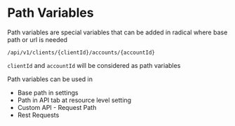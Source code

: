 # Path Variables

Path variables are special variables that can be added in radical where base path or url is needed

```/api/v1/clients/{clientId}/accounts/{accountId}```

`clientId` and `accountId` will be considered as path variables

Path variables can be used in

* Base path in settings
* Path in API tab at resource level setting
* Custom API - Request Path
* Rest Requests